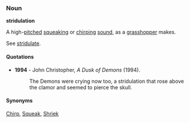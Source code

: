 ===Noun===
'''stridulation'''

A high-[[pitch]]ed [[squeak]]ing or [[chirp]]ing [[sound]], as a [[grasshopper]] makes.

See [[stridulate]].

====Quotations====
*'''1994''' - John Christopher, ''A Dusk of Demons'' (1994).
*: The Demons were crying now too, a stridulation that rose above the clamor and seemed to pierce the skull.

====Synonyms====
[[Chirp]], [[Squeak]], [[Shriek]]